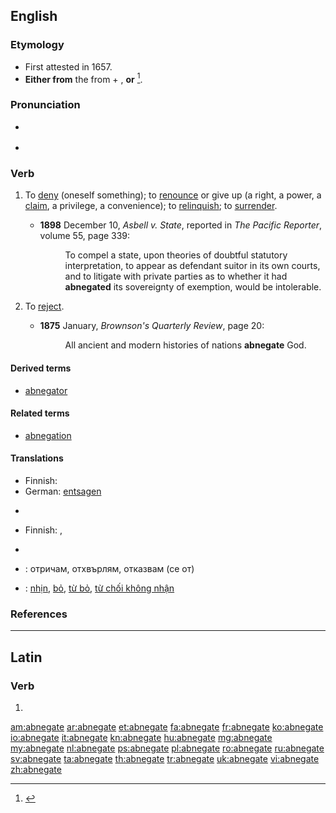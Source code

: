 ==English==
{{was wotd|2011|September|29}}

===Etymology===
* First attested in 1657.
* '''Either from''' the {{etyl|la|en}} {{term|abnego|abnegō|to refuse, reject|lang=la}} from {{term|ab||away from|lang=la}} + {{term|nego|negō|to deny|lang=la}}, '''or''' {{back-form|abnegation}}<ref>{{reference-book | last = Dobbie | first = Elliott K. | coauthors = Dunmore, C. William, et al. | editor = Barnhart, Robert K.| title = Chambers Dictionary of Etymology | origyear = 1998 | year = 2004 | publisher = Chambers Harrap Publishers Ltd | location = Edinburgh, Scotland | isbn =0550142304 | pages = 3}}</ref>.

===Pronunciation===
* {{a|RP}} {{IPA|/ˈæb.nɪ.ˌɡeɪt/|/ˈæb.ni.ˌɡeɪt/}}
* {{audio|En-us-abnegate.ogg|Audio (US)}}

===Verb===
{{en-verb|abnegat|ing}}

# {{transitive}} To [[deny]] (oneself something); to [[renounce]] or give up (a right, a power, a [[claim]], a privilege, a convenience); to [[relinquish]]; to [[surrender]].
#* '''1898''' December 10, ''Asbell v. State'', reported in ''The Pacific Reporter'', volume 55, page 339:
#*: To compel a state, upon theories of doubtful statutory interpretation, to appear as defendant suitor in its own courts, and to litigate with private parties as to whether it had '''abnegated''' its sovereignty of exemption, would be intolerable.
# {{transitive}} To [[reject]].
#* '''1875''' January, ''Brownson's Quarterly Review'', page 20:
#*: All ancient and modern histories of nations '''abnegate''' God.

====Derived terms====
* [[abnegator]]

====Related terms====
* [[abnegation]]

====Translations====
{{trans-top|to deny oneself something}}
* Finnish: {{t+|fi|kieltää}}
* German: [[entsagen]]
{{trans-mid}}
* {{trreq|es}}
{{trans-bottom}}

{{trans-top|to reject, to deny}}
* Finnish: {{t+|fi|torjua}}, {{t+|fi|kieltää}}
{{trans-mid}}
* {{trreq|es}}
{{trans-bottom}}

{{checktrans}}
* {{ttbc|bg}}: отричам, отхвърлям, отказвам (се от)
* {{ttbc|vi}}: [[nhịn]], [[bỏ]], [[từ bỏ]], [[từ chối không nhận]]

===References===
<references/>

----

==Latin==

===Verb===
{{la-verb-form|abnegāte}}

# {{conjugation of|abnego|abnegō|1|p|pres|act|imp|lang=la}}

[[am:abnegate]]
[[ar:abnegate]]
[[et:abnegate]]
[[fa:abnegate]]
[[fr:abnegate]]
[[ko:abnegate]]
[[io:abnegate]]
[[it:abnegate]]
[[kn:abnegate]]
[[hu:abnegate]]
[[mg:abnegate]]
[[my:abnegate]]
[[nl:abnegate]]
[[ps:abnegate]]
[[pl:abnegate]]
[[ro:abnegate]]
[[ru:abnegate]]
[[sv:abnegate]]
[[ta:abnegate]]
[[th:abnegate]]
[[tr:abnegate]]
[[uk:abnegate]]
[[vi:abnegate]]
[[zh:abnegate]]